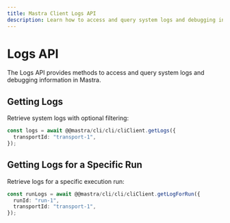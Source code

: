 ```yaml
---
title: Mastra Client Logs API
description: Learn how to access and query system logs and debugging information in Mastra using the client-js SDK.
---
```


# Logs API

The Logs API provides methods to access and query system logs and debugging information in Mastra.

## Getting Logs

Retrieve system logs with optional filtering:

```typescript
const logs = await @@mastra/cli/cli/cliClient.getLogs({
  transportId: "transport-1",
});
```

## Getting Logs for a Specific Run

Retrieve logs for a specific execution run:

```typescript
const runLogs = await @@mastra/cli/cli/cliClient.getLogForRun({
  runId: "run-1",
  transportId: "transport-1",
});
```
